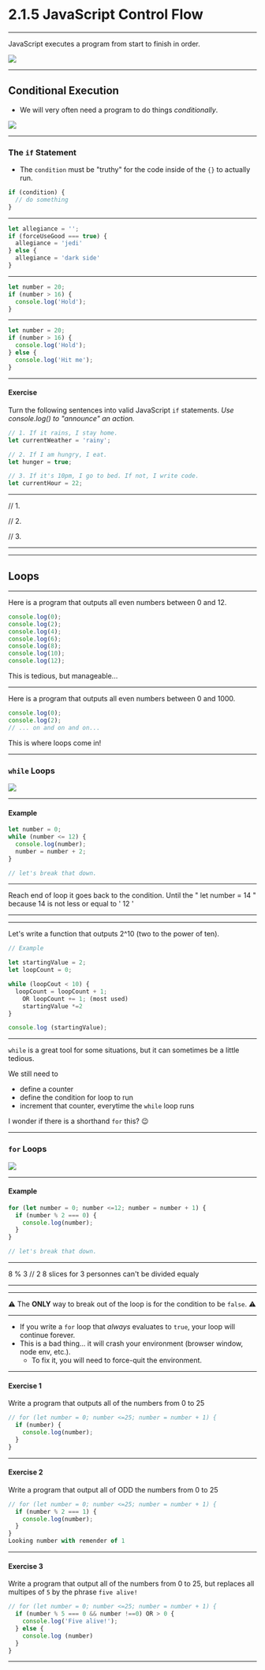 

# 2.1.5 JavaScript Control Flow

---

JavaScript executes a program from start to finish in order.

<img src={line} />

---

## Conditional Execution

- We will very often need a program to do things _conditionally_.

<img src={conditional} />

---

### The `if` Statement

- The `condition` must be "truthy" for the code inside of the `{}` to actually run.

```js
if (condition) {
  // do something
}
```

---

```js
let allegiance = '';
if (forceUseGood === true) {
  allegiance = 'jedi'
} else {
  allegiance = 'dark side'
}
```

---

```js
let number = 20;
if (number > 16) {
  console.log('Hold');
}
```

---

```js
let number = 20;
if (number > 16) {
  console.log('Hold');
} else {
  console.log('Hit me');
}
```

---

#### Exercise

Turn the following sentences into valid JavaScript `if` statements. _Use console.log() to "announce" an action._

```js
// 1. If it rains, I stay home.
let currentWeather = 'rainy';

// 2. If I am hungry, I eat.
let hunger = true;

// 3. If it's 10pm, I go to bed. If not, I write code.
let currentHour = 22;

```
___________________________________
// 1. 

// 2.

// 3.
___________________________________

---

## Loops

---

Here is a program that outputs all even numbers between 0 and 12.

```js
console.log(0);
console.log(2);
console.log(4);
console.log(6);
console.log(8);
console.log(10);
console.log(12);
```

This is tedious, but manageable...

---

Here is a program that outputs all even numbers between 0 and 1000.

```js
console.log(0);
console.log(2);
// ... on and on and on...
```

This is where loops come in!

---

### `while` Loops

<img src={whileLoop} />

---

#### Example

```js
let number = 0;
while (number <= 12) {
  console.log(number);
  number = number + 2;
}

// let's break that down.
```
___________________________________
Reach end of loop it goes back to the condition.
Until the " let number = 14 " because 14 is not less or equal to ' 12 ' 
___________________________________
---

Let's write a function that outputs 2^10 (two to the power of ten).

```js
// Example

let startingValue = 2;
let loopCount = 0;

while (loopCout < 10) {
  loopCount = loopCount + 1;
    OR loopCount += 1; (most used)
    startingValue *=2
}

console.log (startingValue);

```

---

`while` is a great tool for some situations, but it can sometimes be a little tedious.

We still need to

- define a counter
- define the condition for loop to run
- increment that counter, everytime the `while` loop runs

I wonder if there is a shorthand `for` this? 😉

---

### `for` Loops

<img src={forLoop} />

---

#### Example

```js
for (let number = 0; number <=12; number = number + 1) {
  if (number % 2 === 0) {
    console.log(number);
  }
}

// let's break that down.

```
___________________________________
8 % 3 // 2
8 slices for 3 personnes can't be divided equaly
___________________________________
---

⚠️ The **ONLY** way to break out of the loop is for the condition to be `false`. ⚠️

---

- If you write a `for` loop that _always_ evaluates to `true`, your loop will continue forever.
- This is a bad thing... it will crash your environment (browser window, node env, etc.).
    - To fix it, you will need to force-quit the environment.

---

#### Exercise 1

Write a program that outputs all of the numbers from 0 to 25

```js
// for (let number = 0; number <=25; number = number + 1) {
  if (number) {
    console.log(number);
  }
}

```

---

#### Exercise 2

Write a program that output all of ODD the numbers from 0 to 25

```js
// for (let number = 0; number <=25; number = number + 1) {
  if (number % 2 === 1) {
    console.log(number);
  }
}
Looking number with remender of 1
```

---

#### Exercise 3

Write a program that output all of the numbers from 0 to 25, but replaces all multipes of `5` by the phrase `five alive!`

```js
// for (let number = 0; number <=25; number = number + 1) {
  if (number % 5 === 0 && number !==0) OR > 0 {
    console.log('Five alive!');
  } else {
    console.log (number)
  }
}

```

---

